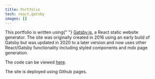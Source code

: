 ```yaml
---
title: Portfolio
tech: react,gatsby
images: []
---
```


This portfolio is written using{" "} <a href="https://github.com/gatsbyjs/gatsby" target="_blank">Gatsby.js</a>, a React static website generator. The site was originally created in 2016 using an early build of Gatsby but was updated in 2020 to a later version and now uses other React/Gatsby functionality including styled components and mdx page generation.

The code can be viewed <a href="https://github.com/simonrose121/portfolio-2" target="_blank">here</a>.

The site is deployed using Github pages.
